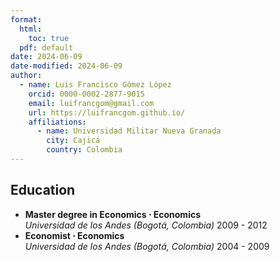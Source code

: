 ---
format: 
  html: 
    toc: true
  pdf: default
date: 2024-06-09
date-modified: 2024-06-09
author:
  - name: Luis Francisco Gómez López
    orcid: 0000-0002-2877-9015
    email: luifrancgom@gmail.com
    url: https://luifrancgom.github.io/
    affiliations:
      - name: Universidad Militar Nueva Granada
        city: Cajicá
        country: Colombia
---

## Education

-   **Master degree in Economics $\cdot$ Economics** <br> *Universidad de los Andes (Bogotá, Colombia)* [ 2009 - 2012]{.cv-date}
-   **Economist $\cdot$ Economics** <br> *Universidad de los Andes (Bogotá, Colombia)* [2004 - 2009]{.cv-date}

